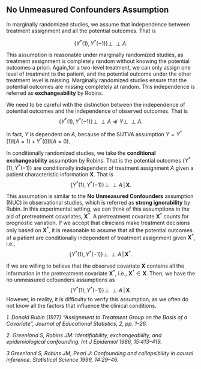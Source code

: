 ## No Unmeasured Confounders Assumption
In marginally randomized studies, we assume that independence between treatment assignment and all the potential outcomes. That is

$$\left\{ Y^{*}(1), Y^{*}(-1) \right\} \!\perp\!\!\!\perp A.$$

This assumption is reasonable under marginally randomized studies, as treatment assignment is completely random without knowing the potential outcomes a priori. Again,for a two-level treatment, we can only assign one level of treatment to the patient, and the potential outcome under the other treatment level is missing. Marginally randomized studies ensure that the potential outcomes are missing completely at random. This independence is referred as **exchangeability** by Robins.  

We need to be careful with the distinction between the independence of potential outcomes and the independence of observed outcomes. That is
$$\left\{ Y^{*}(1), Y^{*}(-1) \right\} \!\perp\!\!\!\perp A \not \Rightarrow Y \!\perp\!\!\!\perp A.$$

In fact, $Y$ is dependent on $A$, because of the SUTVA assumption $Y = Y^{*}(1)\mathbf{I}(A=1) + Y^{*}(0)\mathbf{I}(A=0)$.

In conditionally randomized studies, we take the **conditional exchangeability** assumption by Robins. That is the potential outcomes $\left\{ Y^{*}(1), Y^{*}(-1)\right\}$ are conditionally independent of treatment assignment $A$ given a patient characteristic information $\boldsymbol{X}$. That is
$$\left\{ Y^{*}(1), Y^{*}(-1) \right\} \!\perp\!\!\!\perp A \, | \,  \boldsymbol{X}.$$

This assumption is similar to the **No Unmeasured Confounders** assumption (NUC) in observational studies, which is referred as **strong ignorability** by Rubin. In this experimental setting, we can think of this assumptions in the aid of pretreatment covariates, $\boldsymbol{X}^{*}$. A pretreatment covariate $\boldsymbol{X}^{*}$ counts for prognostic variation. If we accept that clinicians make treatment decisions only based on $\boldsymbol{X}^{*}$, it is reasonable to assume that all the potential outcomes of a patient are conditionally independent of treatment assignment given $\boldsymbol{X}^{*}$, i.e.,
 $$\left\{ Y^{*}(1), Y^{*}(-1) \right\} \!\perp\!\!\!\perp A \, | \,  \boldsymbol{X}^{*}.$$

If we are willing to believe that the observed covariate $\boldsymbol{X}$ contains all the information in the pretreatment covariate $\boldsymbol{X}^{*}$, i.e., $\boldsymbol{X}^{*} \in \boldsymbol{X}$. Then, we have the no unmeasured cofounders assumptions as
$$\left\{ Y^{*}(1), Y^{*}(-1) \right\} \!\perp\!\!\!\perp A \, | \,  \boldsymbol{X}.$$
However, in reality, it is difficulty to verify this assumption, as we often do not know all the factors that influence the clinical conditions.



*1. Donald Rubin (1977) "Assignment to Treatment Group on the Basis of a Covariate", Journal of Educational Statistics, 2, pp. 1–26.*

*2. Greenland S, Robins JM: Identifiability, exchangeability, and epidemiological confounding. Int J Epidemiol 1986, 15:413–419.*

*3.Greenland S, Robins JM, Pearl J: Confounding and collapsibility in causal inference. Statistical Science 1999, 14:29–46.*
